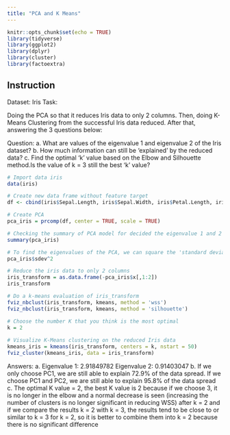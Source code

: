 ---
title: "PCA and K Means"
---

```{r setup, include=FALSE}
knitr::opts_chunk$set(echo = TRUE)
library(tidyverse)
library(ggplot2)
library(dplyr)
library(cluster)
library(factoextra)
```

## Instruction

Dataset: Iris
Task: 

Doing the PCA so that it reduces Iris data to only 2 columns.
Then, doing K-Means Clustering from the successful Iris data
reduced. After that, answering the 3 questions below:

Question:
a. What are values of the eigenvalue 1 and eigenvalue 2 of the Iris dataset?
b. How much information can still be 'explained' by the reduced data?
c. Find the optimal 'k' value based on the Elbow and Silhouette method.Is the value of k = 3 still the best 'k' value?

```{r}
# Import data iris
data(iris)

# Create new data frame without feature target
df <- cbind(iris$Sepal.Length, iris$Sepal.Width, iris$Petal.Length, iris$Petal.Width)
```

```{r}
# Create PCA
pca_iris = prcomp(df, center = TRUE, scale = TRUE)
```

```{r}
# Checking the summary of PCA model for decided the eigenvalue 1 and 2
summary(pca_iris)
```

```{r}
# To find the eigenvalues of the PCA, we can square the 'standard deviation'
pca_iris$sdev^2
```

```{r}
# Reduce the iris data to only 2 columns
iris_transform = as.data.frame(-pca_iris$x[,1:2])
iris_transform
```

```{r}
# Do a k-means evaluation of iris_transform
fviz_nbclust(iris_transform, kmeans, method = 'wss')
fviz_nbclust(iris_transform, kmeans, method = 'silhouette')
```

```{r}
# Choose the number K that you think is the most optimal
k = 2
  
# Visualize K-Means clustering on the reduced Iris data
kmeans_iris = kmeans(iris_transform, centers = k, nstart = 50)
fviz_cluster(kmeans_iris, data = iris_transform)
```

Answers:
a. Eigenvalue 1: 2.91849782 Eigenvalue 2: 0.91403047
b. If we only choose PC1, we are still able to explain 72.9% of the data spread. If we choose PC1 and PC2, we are still able to explain 95.8% of the data spread
c. The optimal K value = 2, the best K value is 2 because if we choose 3, it is no longer in the elbow and a normal decrease is seen (increasing the number of clusters is no longer significant in reducing WSS) after k = 2 and if we compare the results k = 2 with k = 3, the results tend to be close to or similar to k = 3 for k = 2, so it is better to combine them into k = 2 because there is no significant difference
